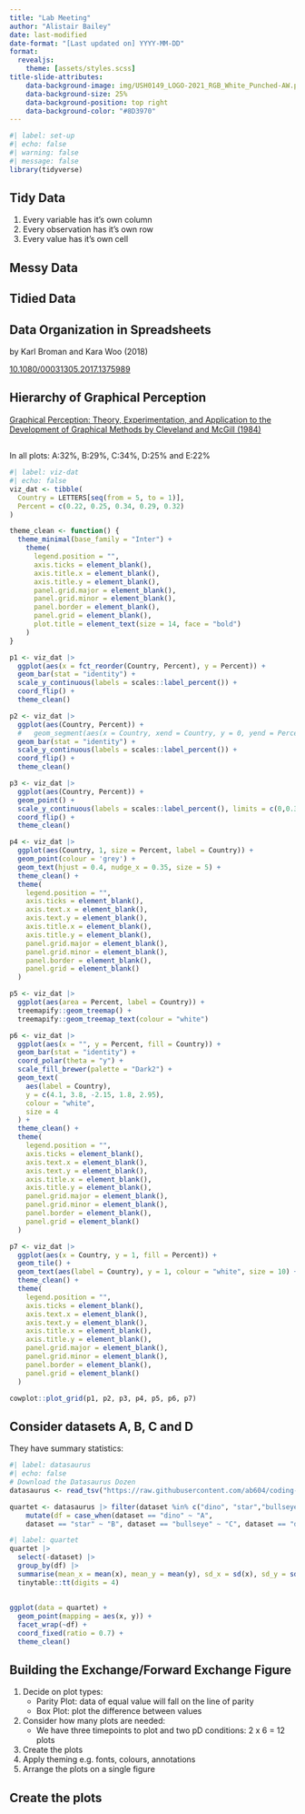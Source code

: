 ```yaml
---
title: "Lab Meeting"
author: "Alistair Bailey"
date: last-modified
date-format: "[Last updated on] YYYY-MM-DD"
format:
  revealjs:
    theme: [assets/styles.scss]
title-slide-attributes:
    data-background-image: img/USH0149_LOGO-2021_RGB_White_Punched-AW.png
    data-background-size: 25%
    data-background-position: top right
    data-background-color: "#8D3970"
---
```


```r
#| label: set-up
#| echo: false
#| warning: false
#| message: false
library(tidyverse)
```

## {background-image="img/figure-03-small-points-2025-05-06.png" background-position="center" background-size="50%"}

## Tidy Data {.center}

1. Every variable has it's own column
2. Every observation has it's own row
3. Every value has it's own cell

## Messy Data {background-image="img/Screenshot from 2025-05-19 10-00-34.png" background-position="center" background-size="100%"}

## Tidied Data {background-image="img/Screenshot from 2025-05-19 09-56-45.png" background-position="center" background-size="100%"}

## [Data Organization in Spreadsheets]{.vonrestoff}{.center}
by Karl Broman and Kara Woo (2018)

[10.1080/00031305.2017.1375989](https://doi.org/10.1080/00031305.2017.1375989)

## Hierarchy of Graphical Perception {.center}

[Graphical Perception: Theory, Experimentation, and Application to the Development of Graphical Methods by Cleveland and  McGill (1984)](https://www.jstor.org/stable/pdf/2288400.pdf?refreqid=excelsior%3Ab321aba183cce22a7f93335ca107eec6)

## {.center}
In all plots: A:32%, B:29%, C:34%, D:25% and E:22%

```r
#| label: viz-dat
#| echo: false
viz_dat <- tibble(
  Country = LETTERS[seq(from = 5, to = 1)],
  Percent = c(0.22, 0.25, 0.34, 0.29, 0.32)
)

theme_clean <- function() {
  theme_minimal(base_family = "Inter") +
    theme(
      legend.position = "",
      axis.ticks = element_blank(),
      axis.title.x = element_blank(),
      axis.title.y = element_blank(),
      panel.grid.major = element_blank(),
      panel.grid.minor = element_blank(),
      panel.border = element_blank(),
      panel.grid = element_blank(),
      plot.title = element_text(size = 14, face = "bold")
    )
}

p1 <- viz_dat |>
  ggplot(aes(x = fct_reorder(Country, Percent), y = Percent)) +
  geom_bar(stat = "identity") +
  scale_y_continuous(labels = scales::label_percent()) +
  coord_flip() +
  theme_clean()

p2 <- viz_dat |>
  ggplot(aes(Country, Percent)) +
  #   geom_segment(aes(x = Country, xend = Country, y = 0, yend = Percent)) +
  geom_bar(stat = "identity") +
  scale_y_continuous(labels = scales::label_percent()) +
  coord_flip() +
  theme_clean()

p3 <- viz_dat |>
  ggplot(aes(Country, Percent)) +
  geom_point() +
  scale_y_continuous(labels = scales::label_percent(), limits = c(0,0.35)) +
  coord_flip() +
  theme_clean()

p4 <- viz_dat |>
  ggplot(aes(Country, 1, size = Percent, label = Country)) +
  geom_point(colour = 'grey') +
  geom_text(hjust = 0.4, nudge_x = 0.35, size = 5) +
  theme_clean() +
  theme(
    legend.position = "",
    axis.ticks = element_blank(),
    axis.text.x = element_blank(),
    axis.text.y = element_blank(),
    axis.title.x = element_blank(),
    axis.title.y = element_blank(),
    panel.grid.major = element_blank(),
    panel.grid.minor = element_blank(),
    panel.border = element_blank(),
    panel.grid = element_blank()
  )

p5 <- viz_dat |>
  ggplot(aes(area = Percent, label = Country)) +
  treemapify::geom_treemap() +
  treemapify::geom_treemap_text(colour = "white")

p6 <- viz_dat |>
  ggplot(aes(x = "", y = Percent, fill = Country)) +
  geom_bar(stat = "identity") +
  coord_polar(theta = "y") +
  scale_fill_brewer(palette = "Dark2") +
  geom_text(
    aes(label = Country),
    y = c(4.1, 3.8, -2.15, 1.8, 2.95),
    colour = "white",
    size = 4
  ) +
  theme_clean() +
  theme(
    legend.position = "",
    axis.ticks = element_blank(),
    axis.text.x = element_blank(),
    axis.text.y = element_blank(),
    axis.title.x = element_blank(),
    axis.title.y = element_blank(),
    panel.grid.major = element_blank(),
    panel.grid.minor = element_blank(),
    panel.border = element_blank(),
    panel.grid = element_blank()
  )

p7 <- viz_dat |>
  ggplot(aes(x = Country, y = 1, fill = Percent)) +
  geom_tile() +
  geom_text(aes(label = Country), y = 1, colour = "white", size = 10) +
  theme_clean() +
  theme(
    legend.position = "",
    axis.ticks = element_blank(),
    axis.text.x = element_blank(),
    axis.text.y = element_blank(),
    axis.title.x = element_blank(),
    axis.title.y = element_blank(),
    panel.grid.major = element_blank(),
    panel.grid.minor = element_blank(),
    panel.border = element_blank(),
    panel.grid = element_blank()
  )

cowplot::plot_grid(p1, p2, p3, p4, p5, p6, p7)
```

## Consider datasets A, B, C and D {.center}
They have summary statistics:
```r
#| label: datasaurus
#| echo: false
# Download the Datasaurus Dozen
datasaurus <- read_tsv("https://raw.githubusercontent.com/ab604/coding-together/master/exercises/DatasaurusDozen.tsv")

quartet <- datasaurus |> filter(dataset %in% c("dino", "star","bullseye", "dots")) |>
    mutate(df = case_when(dataset == "dino" ~ "A",
    dataset == "star" ~ "B", dataset == "bullseye" ~ "C", dataset == "dots" ~ "D"))
```

```r
#| label: quartet
quartet |>
  select(-dataset) |>
  group_by(df) |>
  summarise(mean_x = mean(x), mean_y = mean(y), sd_x = sd(x), sd_y = sd(y)) |>
  tinytable::tt(digits = 4)
```

## {.center background-color="white"}

```r
ggplot(data = quartet) +
  geom_point(mapping = aes(x, y)) +
  facet_wrap(~df) +
  coord_fixed(ratio = 0.7) +
  theme_clean()
```

## {background-image="img/Screenshot from 2025-05-19 15-13-55.png" background-position="center" background-size="50%"}

## Building the Exchange/Forward Exchange Figure

1. Decide on plot types:
    + Parity Plot: data of equal value will fall on the line of parity
    + Box Plot: plot the difference between values
2. Consider how many plots are needed:
    + We have three timepoints to plot and two pD conditions: 2 x 6 = 12 plots
4. Create the plots
3. Apply theming e.g. fonts, colours, annotations
5. Arrange the plots on a single figure

## Create the plots
